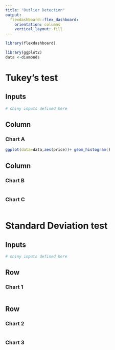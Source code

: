 ```yaml
---
title: "Outlier Detection"
output: 
  flexdashboard::flex_dashboard:
    orientation: columns
    vertical_layout: fill
---
```


```r
library(flexdashboard)
```

```r
library(ggplot2)
data <-diamonds
```



Tukey's test
=====================================  

Inputs {.sidebar}
-------------------------------------

```r
# shiny inputs defined here
```

Column {data-width=650}
-----------------------------------------------------------------------

### Chart A

```r
ggplot(data=data,aes(price))+ geom_histogram()
```

Column {data-width=350}
-----------------------------------------------------------------------

### Chart B

```r

```

### Chart C

```r

```

Standard Deviation test {data-orientation=rows}
=====================================     

Inputs {.sidebar}
-------------------------------------

```r
# shiny inputs defined here
```
   
Row {data-height=600}
-------------------------------------

### Chart 1

```r
```

Row {data-height=400}
-------------------------------------
   
### Chart 2

```r
```   
    
### Chart 3

```r
```



